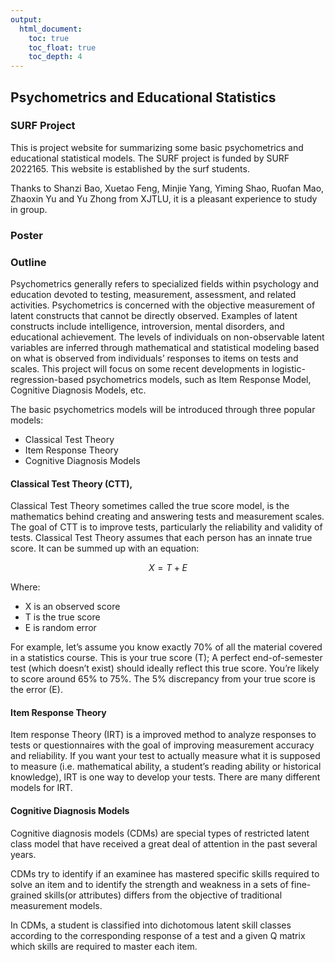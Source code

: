 ```yaml
---
output:
  html_document:
    toc: true
    toc_float: true
    toc_depth: 4
---
```


## Psychometrics and Educational Statistics

### SURF Project

This is project website for summarizing some basic psychometrics and educational statistical models. The SURF project is funded by SURF 2022165. This website is established by the surf students.

Thanks to Shanzi Bao, Xuetao Feng, Minjie Yang, Yiming Shao, Ruofan Mao, Zhaoxin Yu and Yu Zhong from XJTLU, it is a pleasant experience to study in group.

### Poster


### Outline 


Psychometrics generally refers to specialized fields within psychology and education devoted to testing, measurement, assessment, and related activities. Psychometrics is concerned with the objective measurement of latent constructs that cannot be directly observed. Examples of latent constructs include intelligence, introversion, mental disorders, and educational achievement.  The levels of individuals on non-observable latent variables are inferred through mathematical and statistical modeling based on what is observed from individuals' responses to items on tests and scales. This project will focus on some recent developments in logistic-regression-based psychometrics models, such as Item Response Model, Cognitive Diagnosis Models, etc. 

The basic psychometrics models will be introduced through three popular models:

+ Classical Test Theory
+ Item Response Theory
+ Cognitive Diagnosis Models

#### Classical Test Theory (CTT), 

Classical Test Theory sometimes called the true score model, is the mathematics behind creating and answering tests and measurement scales. The goal of CTT is to improve tests, particularly the reliability and validity of tests.
Classical Test Theory assumes that each person has an innate true score. It can be summed up with an equation:

$$ X=T+E$$

Where: 

+ X is an observed score
+ T is the true score
+ E is random error

For example, let’s assume you know exactly 70% of all the material covered in a statistics course. This is your true score (T); A perfect end-of-semester test (which doesn’t exist) should ideally reflect this true score. You’re likely to score around 65% to 75%. The 5% discrepancy from your true score is the error (E). 

#### Item Response Theory

Item response Theory (IRT) is a improved method to analyze responses to tests or questionnaires with the goal of improving measurement accuracy and reliability. If you want your test to actually measure what it is supposed to measure (i.e. mathematical ability, a student’s reading ability or historical knowledge), IRT is one way to develop your tests. 
There are many different models for IRT.



#### Cognitive Diagnosis Models

Cognitive diagnosis models (CDMs) are special types of restricted latent class model that have received a great deal of attention in the past several years. 

CDMs try to identify if an examinee has mastered specific skills required to solve an item and to identify the strength and weakness in a sets of fine-grained skills(or attributes) differs from the objective of traditional measurement models.

In CDMs, a student is classified into dichotomous latent skill classes according to the corresponding response of a test and a given Q matrix which skills are required to master each item.


